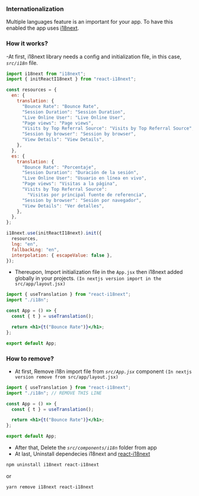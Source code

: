 ### Internationalization

Multiple languages feature is an important for your app. To have this enabled the app uses [i18next](https://www.i18next.com).

### How it works?

-At first, i18next library needs a config and initialization file, in this case, _`src/i18n`_ file.

```js i18n/index.js
import i18next from "i18next";
import { initReactI18next } from "react-i18next";

const resources = {
  en: {
    translation: {
      "Bounce Rate": "Bounce Rate",
      "Session Duration": "Session Duration",
      "Live Online User": "Live Online User",
      "Page views": "Page views",
      "Visits by Top Referral Source": "Visits by Top Referral Source",
      "Session by browser": "Session by browser",
      "View Details": "View Details",
    },
  },
  es: {
    translation: {
      "Bounce Rate": "Porcentaje",
      "Session Duration": "Duración de la sesión",
      "Live Online User": "Usuario en línea en vivo",
      "Page views": "Visitas a la página",
      "Visits by Top Referral Source":
        "Visitas por principal fuente de referencia",
      "Session by browser": "Sesión por navegador",
      "View Details": "Ver detalles",
    },
  },
};

i18next.use(initReactI18next).init({
  resources,
  lng: "en",
  fallbackLng: "en",
  interpolation: { escapeValue: false },
});
```

- Thereupon, Import initialization file in the `App.jsx` then i18next added globally in your projects. `(In nextjs version import in the src/app/layout.jsx)`

```jsx App.jsx mark=2,5,7
import { useTranslation } from "react-i18next";
import "./i18n";

const App = () => {
  const { t } = useTranslation();

  return <h1>{t("Bounce Rate")}</h1>;
};

export default App;
```

### How to remove?

- At first, Remove i18n import file from _`src/App.jsx`_ component `(In nextjs version remove from src/app/layout.jsx)`

```jsx App.jsx mark=2
import { useTranslation } from "react-i18next";
import "./i18n"; // REMOVE THIS LINE

const App = () => {
  const { t } = useTranslation();

  return <h1>{t("Bounce Rate")}</h1>;
};

export default App;
```

- After that, Delete the _`src/components/i18n`_ folder from app
- At last, Uninstall dependecies i18next and [react-i18next](https://react.i18next.com/getting-started)

```bash copy
npm uninstall i18next react-i18next
```

or

```bash copy
yarn remove i18next react-i18next
```
